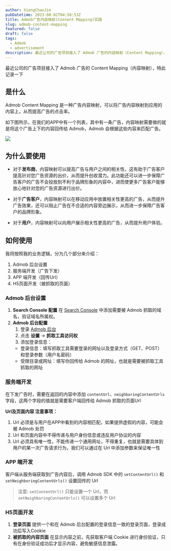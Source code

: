 ```yaml
---
author: XiongChaoJie
pubDatetime: 2023-08-02T04:58:53Z
title: Admob广告内容映射(Content Mapping)实践
slug: admob-content-mapping
featured: false
draft: false
tags:
  - Admob
  - advertisement
description: 最近公司的广告项目接入了 Admob 广告的内容映射（Content Mapping），记录一下实践过程。
---
```


最近公司的广告项目接入了 Admob 广告的 Content Mapping（内容映射），特此记录一下

## 是什么

Admob Content Mapping 是一种广告内容映射，可以将广告内容映射到应用的内容上，从而提高广告的点击率。

如下图所示，在我们的APP中有一个列表，其中有一条广告，内容映射需要做的就是将这个广告上下的内容回传给 Admob，Admob 会根据这些内容来匹配广告。

![](@/assets/images/202308071224260.png)

## 为什么要使用

- 对于**发布商**，内容映射可以提高广告与用户之间的相关性，这有助于广告客户提高针对您广告资源的出价，从而提升创收潜力。此功能还可以进一步保障广告客户的广告不会投放到不利于品牌形象的内容中，进而使更多广告客户能够放心地针对您的广告资源进行出价。

- 对于**广告客户**，内容映射可以在移动应用中放置相关性更高的广告，从而提升广告效果，还可以阻止广告在不合适的内容旁边展示，从而进一步保障广告客户的品牌形象。

- 对于**用户**，内容映射可以向用户展示相关性更高的广告，从而提升用户体验。

## 如何使用

我将按照我的业务逻辑，分为几个部分来介绍：

1. Admob 后台设置
2. 服务端开发（广告下发）
3. APP 端开发（回传Url）
4. H5页面开发（被抓取的页面）

### Admob 后台设置

1. **Search Console 配置**
   在 [Search Console](https://search.google.com/search-console/welcome?utm_source=wmx&utm_medium=deprecation-pane&utm_content=home) 中添加需要被 Admob 抓取的域名，验证域名所属权。
2. **Admob 后台配置**
   1. 登录 [Admob 后台](https://apps.admob.com)
   2. 点击 **设置** -> **抓取工具访问权**
   3. 添加登录信息：
   - 登录信息：填写抓取工具需要登录的网址以及登录方式（GET、POST）和登录参数（用户名密码）
   - 受限目录或网址：填写你回传给 Admob 的网址，也就是需要被抓取工具抓取的网址

### 服务端开发

在下发广告时，需要在返回的内容中添加 `contentUrl`、`neighboringContentUrls` 字段，这两个字段的值就是需要客户端回传给 Admob 抓取的页面Url

**Url及页面内容 注意事项：**

1. Url 必须是与用户在APP中看到的内容相匹配，如果提供虚假的内容，可能会被 Admob 处罚
2. Url 和页面内容中不得传递与用户身份信息或违反用户协议的内容
3. Url 必须具有唯一性，不能传递一个通用网址，不得重复，也就是需要具体到用户的某一次广告请求行为，我们可以通过在 Url 中添加参数来保证唯一性

### APP 端开发

客户端从服务端获取到广告内容后，调用 Admob SDK 中的 `setContentUrl()` 和 ` setNeighboringContentUrls()` 设置回传的 Url

> 注意: `setContentUrl()` 只能设置一个 Url，而 ` setNeighboringContentUrls()` 可以设置多个 Url

### H5页面开发

1. **登录页面**
   提供一个和在 Admob 后台配置的登录信息一致的登录页面，登录成功后写入Cookie
2. **被抓取的内容页面**
   在显示内容之前，先获取客户端 Cookie 进行身份验证，只有在身份验证成功后才显示内容，避免敏感信息泄露。
